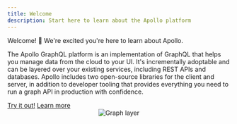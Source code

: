```yaml
---
title: Welcome
description: Start here to learn about the Apollo platform
---
```


Welcome! 👋 We're excited you're here to learn about Apollo.

The Apollo GraphQL platform is an implementation of GraphQL that helps you manage data from the cloud to your UI. It's incrementally adoptable and can be layered over your existing services, including REST APIs and databases. Apollo includes two open-source libraries for the client and server, in addition to developer tooling that provides everything you need to run a graph API in production with confidence.

<div class="documentation-buttons">
  <a href="/docs/tutorial/introduction.html" class="btn default">Try it out!</a>
  <a href="/docs/intro/platform.html" class="btn default hollow">Learn more</a>
</div>

<div style="text-align:center">
  <img src="./img/platform.jpg" alt="Graph layer" />
</div>
